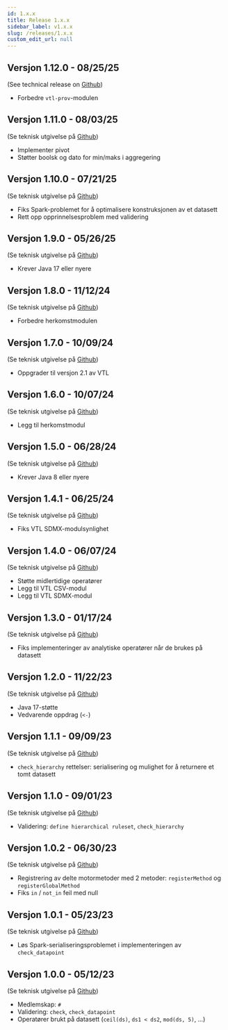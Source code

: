 ```yaml
---
id: 1.x.x
title: Release 1.x.x
sidebar_label: v1.x.x
slug: /releases/1.x.x
custom_edit_url: null
---
```


## Versjon 1.12.0 - 08/25/25

(See technical release on [Github](https://github.com/InseeFr/Trevas/releases/tag/v1.12.0))

- Forbedre `vtl-prov`-modulen

## Versjon 1.11.0 - 08/03/25

(Se teknisk utgivelse på [Github](https://github.com/InseeFr/Trevas/releases/tag/v1.11.0))

- Implementer pivot
- Støtter boolsk og dato for min/maks i aggregering

## Versjon 1.10.0 - 07/21/25

(Se teknisk utgivelse på [Github](https://github.com/InseeFr/Trevas/releases/tag/v1.10.0))

- Fiks Spark-problemet for å optimalisere konstruksjonen av et datasett
- Rett opp opprinnelsesproblem med validering

## Versjon 1.9.0 - 05/26/25

(Se teknisk utgivelse på [Github](https://github.com/InseeFr/Trevas/releases/tag/v1.9.0))

- Krever Java 17 eller nyere

## Versjon 1.8.0 - 11/12/24

(Se teknisk utgivelse på [Github](https://github.com/InseeFr/Trevas/releases/tag/v1.8.0))

- Forbedre herkomstmodulen

## Versjon 1.7.0 - 10/09/24

(Se teknisk utgivelse på [Github](https://github.com/InseeFr/Trevas/releases/tag/v1.7.0))

- Oppgrader til versjon 2.1 av VTL

## Versjon 1.6.0 - 10/07/24

(Se teknisk utgivelse på [Github](https://github.com/InseeFr/Trevas/releases/tag/v1.6.0))

- Legg til herkomstmodul

## Versjon 1.5.0 - 06/28/24

(Se teknisk utgivelse på [Github](https://github.com/InseeFr/Trevas/releases/tag/v1.5.0))

- Krever Java 8 eller nyere

## Versjon 1.4.1 - 06/25/24

(Se teknisk utgivelse på [Github](https://github.com/InseeFr/Trevas/releases/tag/v1.4.1))

- Fiks VTL SDMX-modulsynlighet

## Versjon 1.4.0 - 06/07/24

(Se teknisk utgivelse på [Github](https://github.com/InseeFr/Trevas/releases/tag/v1.4.0))

- Støtte midlertidige operatører
- Legg til VTL CSV-modul
- Legg til VTL SDMX-modul

## Versjon 1.3.0 - 01/17/24

(Se teknisk utgivelse på [Github](https://github.com/InseeFr/Trevas/releases/tag/v1.3.0))

- Fiks implementeringer av analytiske operatører når de brukes på datasett

## Versjon 1.2.0 - 11/22/23

(Se teknisk utgivelse på [Github](https://github.com/InseeFr/Trevas/releases/tag/v1.2.0))

- Java 17-støtte
- Vedvarende oppdrag (`<-`)

## Versjon 1.1.1 - 09/09/23

(Se teknisk utgivelse på [Github](https://github.com/InseeFr/Trevas/releases/tag/v1.1.1))

- `check_hierarchy` rettelser: serialisering og mulighet for å returnere et tomt datasett

## Versjon 1.1.0 - 09/01/23

(Se teknisk utgivelse på [Github](https://github.com/InseeFr/Trevas/releases/tag/v1.1.0))

- Validering: `define hierarchical ruleset`, `check_hierarchy`

## Versjon 1.0.2 - 06/30/23

(Se teknisk utgivelse på [Github](https://github.com/InseeFr/Trevas/releases/tag/v1.0.2))

- Registrering av delte motormetoder med 2 metoder: `registerMethod` og `registerGlobalMethod`
- Fiks `in` / `not_in` feil med null

## Versjon 1.0.1 - 05/23/23

(Se teknisk utgivelse på [Github](https://github.com/InseeFr/Trevas/releases/tag/v1.0.1))

- Løs Spark-serialiseringsproblemet i implementeringen av `check_datapoint`

## Versjon 1.0.0 - 05/12/23

(Se teknisk utgivelse på [Github](https://github.com/InseeFr/Trevas/releases/tag/v1.0.0))

- Medlemskap: `#`
- Validering: `check`, `check_datapoint`
- Operatører brukt på datasett (`ceil(ds)`, `ds1 < ds2`, `mod(ds, 5)`, ...)
